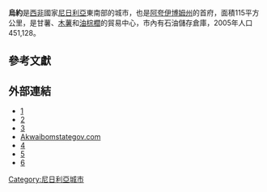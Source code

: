 {{Infobox settlement
|official_name = 烏約
|nickname=
|image_flag =
|image_caption = 
|image_seal =
|subdivision_type = 國家
|subdivision_name = {{flag|Nigeria}}
|subdivision_type1 = 州
|subdivision_name1 = [[阿夸伊博姆州|阿夸伊博姆州]]
|leader_title = 
|leader_name = 
|area_note = 
|area_total_km2 = 
|area_land_km2 =
|area_water_km2 = 
|area_metro_km2 = 
|population_as_of = 2006年普查
|population_urban =
|population_footnotes = <ref>Summing the 2 LGAs Uyo and Itu LGA's as per:<br />{{cite web| url=http://www.nigerianstat.gov.ng/nbsapps/Connections/Pop2006.pdf| title=Legal Notice on Publication of the Details of the Breakdown of the National and State Provisional Totals 2006 Census| author=Federal Republic of Nigeria Official Gazette| date=2007-05-15| format=PDF| accessdate=2007-05-19| archive-date=2011-07-24| archive-url=https://web.archive.org/web/20110724143807/http://www.nigerianstat.gov.ng/nbsapps/Connections/Pop2006.pdf| dead-url=no}}</ref>
|population_note =
|population_total = 427,873
|population_metro = 554,906
|population_density_km2 = 
|timezone = 
|utc_offset = +1
|area_code = 085
|pushpin_map = Nigeria
|pushpin_mapsize = 250
|pushpin_label_position=left
|pushpin_map_caption=在尼日利亞的位置
|latd  = 5 |latm  = 2 |lats  =  |latNS  = N
|longd = 7 |longm = 55 |longs =  |longEW = E
|coordinates_display = inline,title
|coordinates_region = NG
|blank_name = 
|blank_info = 
|website =
|footnotes =
}}
'''烏約'''是[[西非|西非]]國家[[尼日利亞|尼日利亞]]東南部的城市，也是[[阿夸伊博姆州|阿夸伊博姆州]]的首府，面積115平方公里，是甘薯、[[木薯|木薯]]和[[油棕櫚|油棕櫚]]的貿易中心，市內有石油儲存倉庫，2005年人口451,128。

==參考文獻==
{{Reflist}}

==外部連結==
* [https://web.archive.org/web/20111006011554/http://www.aksgonline.com/projects.aspx]
* [https://web.archive.org/web/20111006011630/http://www.aksgonline.com/project_tropicana.aspx]
* [http://wikimapia.org/#lat=5.0232309&lon=7.9238892&z=12&l=0&m=a&v=2] {{WebCite|url=https://www.webcitation.org/61CZ2O6Sc?url=http://wikimapia.org/#lat=5.0232309&lon=7.9238892&z=12&l=0&m=a&v=2 |date=20110825123910 |dateformat=iso }}
* [https://web.archive.org/web/20060610015235/http://akwaibomstategov.com/ Akwaibomstategov.com]
* [https://web.archive.org/web/20130123004333/http://www.ibomexpress.com/]
* [http://www.wetinhappen.com] {{Wayback|url=http://www.wetinhappen.com/ |date=20161021183137 }}
* [http://www.uyocityawards.blogspot.com] {{Wayback|url=http://www.uyocityawards.blogspot.com/ |date=20190706001349 }}

{{Authority control}}
[[Category:尼日利亞城市|Category:尼日利亞城市]]
{{Nigeria-stub}}